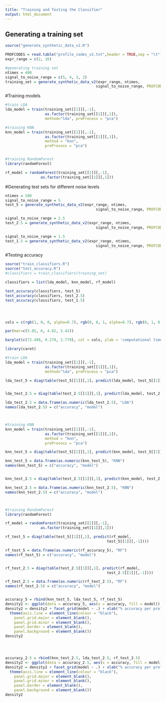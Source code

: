 ```yaml
---
title: "Training and Testing the Classifier"
output: html_document
---
```


## Generating a training set
```r
source("generate_synthetic_data_v2.R")

PROFCODES = read.table("profile_codes_v2.txt",header = TRUE,sep = "\t") 
expr_range = c(2, 16) 

#generating training set 
ntimes = 400
signal_to_noise_range = c(5, 4, 3, 2)
training_set = generate_synthetic_data_v2(expr_range, ntimes, 
                                         signal_to_noise_range, PROFCODES = PROFCODES)

```


#Training models
```r
#train LDA
lda_model = train(training_set[[1]][,-1], 
                  as.factor(training_set[[1]][,1]), 
                  method="lda", preProcess = "pca")

#training KNN
knn_model = train(training_set[[1]][,-1], 
                  as.factor(training_set[[1]][,1]),
                  method = "knn",
                  preProcess = "pca")


#training RandomForest
library(randomForest)

rf_model = randomForest(training_set[[1]][,-1],
                as.factor(training_set[[1]][,1]))

```



#Generating test sets for different noise levels
```r
ntimes = 100
signal_to_noise_range = 5
test_5 = generate_synthetic_data_v2(expr_range, ntimes, 
                                         signal_to_noise_range, PROFCODES = PROFCODES)

signal_to_noise_range = 2.5
test_2.5 = generate_synthetic_data_v2(expr_range, ntimes, 
                                         signal_to_noise_range, PROFCODES = PROFCODES)

signal_to_noise_range = 1.5
test_1.5 = generate_synthetic_data_v2(expr_range, ntimes, 
                                         signal_to_noise_range, PROFCODES = PROFCODES)

```



#Testing accuracy
```r
source("train_classifiers.R")
source("test_accuracy.R")
#classifiers = train_classifiers(training_set)

classifiers = list(lda_model, knn_model, rf_model)

test_accuracy(classifiers, test_5)
test_accuracy(classifiers, test_2.5)
test_accuracy(classifiers, test_1.5)




cols = c(rgb(1, 0, 0, alpha=0.7), rgb(0, 0, 1, alpha=0.7), rgb(0, 1, 0, alpha=0.7))

par(mar=c(5.02, 6, 4.82, 5.42))

barplot(c(72.498, 0.279, 2.779), col = cols, ylab = 'computational time (s)')
```






```r
library(caret)

#train LDA
lda_model = train(training_set[[1]][,-1], 
                  as.factor(training_set[[1]][,1]), 
                  method="lda", preProcess = "pca")

lda_test_5 = diag(table(test_5[[1]][,1], predict(lda_model, test_5[[1]][,-1])))


lda_test_2.5 = diag(table(test_2.5[[1]][,1], predict(lda_model, test_2.5[[1]][,-1])))

lda_test_2.5 = data.frame(as.numeric(lda_test_2.5), "LDA")
names(lda_test_2.5) = c("accuracy", "model")



#training KNN
knn_model = train(training_set[[1]][,-1], 
                  as.factor(training_set[[1]][,1]),
                  method = "knn",
                  preProcess = "pca")

knn_test_5 = diag(table(test_5[[1]][,1], predict(knn_model, test_5[[1]][,-1])))

knn_test_5 = data.frame(as.numeric(knn_test_5), "KNN")
names(knn_test_5) = c("accuracy", "model")


knn_test_2.5 = diag(table(test_2.5[[1]][,1], predict(knn_model, test_2.5[[1]][,-1])))

knn_test_2.5 = data.frame(as.numeric(knn_test_2.5), "KNN")
names(knn_test_2.5) = c("accuracy", "model")



#training RandomForest
library(randomForest)

rf_model = randomForest(training_set[[1]][,-1],
                as.factor(training_set[[1]][,1]))

rf_test_5 = diag(table(test_5[[1]][,1], predict(rf_model,
                                              test_5[[1]][,-1])))

rf_test_5 = data.frame(as.numeric(rf_accuracy_5), "RF")
names(rf_test_5) = c("accuracy", "model")


rf_test_2.5 = diag(table(test_2.5[[1]][,1], predict(rf_model,
                                              test_2.5[[1]][,-1])))

rf_test_2.5 = data.frame(as.numeric(rf_test_2.5), "RF")
names(rf_test_2.5) = c("accuracy", "model")


accuracy_5 = rbind(knn_test_5, lda_test_5, rf_test_5)
density2 <- ggplot(data = accuracy_5, aes(x = accuracy, fill = model)) + geom_density(stat = "density", alpha=I(0.2))
density2 = density2 + facet_grid(model ~ .) + xlab("% accuracy per profile") +   theme_bw() +
  theme(axis.line = element_line(colour = "black"),
    panel.grid.major = element_blank(),
    panel.grid.minor = element_blank(),
    panel.border = element_blank(),
    panel.background = element_blank()) 
density2  




accuracy_2.5 = rbind(knn_test_2.5, lda_test_2.5, rf_test_2.5)
density2 <- ggplot(data = accuracy_2.5, aes(x = accuracy, fill = model)) + geom_density(stat = "density", alpha=I(0.2))
density2 = density2 + facet_grid(model ~ .) + xlab("% accuracy per profile") +   theme_bw() +
  theme(axis.line = element_line(colour = "black"),
    panel.grid.major = element_blank(),
    panel.grid.minor = element_blank(),
    panel.border = element_blank(),
    panel.background = element_blank()) 
density2  




```